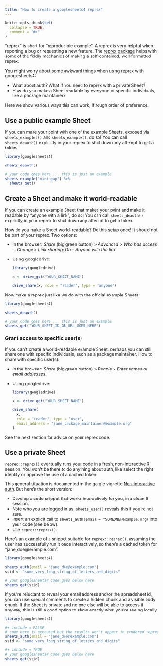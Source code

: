 ```yaml
---
title: "How to create a googlesheets4 reprex"
---
```


```r
knitr::opts_chunk$set(
  collapse = TRUE,
  comment = "#>"
)
```

"reprex" is short for "reproducible example". A reprex is very helpful when reporting a bug or requesting a new feature. The [reprex package](https://reprex.tidyverse.org) helps with some of the fiddly mechanics of making a self-contained, well-formatted reprex.

You might worry about some awkward things when using reprex with googlesheets4:

  * What about auth? What if you need to reprex with a private Sheet?
  * How do you make a Sheet readable by everyone or specific individuals, like
    a package maintainer?

Here we show various ways this can work, if rough order of preference.

## Use a public example Sheet

If you can make your point with one of the example Sheets, exposed via `sheets_examples()` and `sheets_example()`, do so! You can call `sheets_deauth()` explicitly in your reprex to shut down any attempt to get a token.

```r
library(googlesheets4)

sheets_deauth()

# your code goes here ... this is just an example
sheets_example("mini-gap") %>% 
  sheets_get()
```

## Create a Sheet and make it world-readable

If you can create an example Sheet that makes your point and make it readable by "anyone with a link", do so! You can call `sheets_deauth()` explicitly in your reprex to shut down any attempt to get a token.

How do you make a Sheet world-readable? Do this setup once! It should not be part of your reprex. Two options:

  * In the browser: *Share* (big green button) > *Advanced* > *Who has access ... Change* > *Link sharing: On - Anyone with the link*
  * Using googledrive:
  
    ```r
    library(googledrive)
    
    x <- drive_get("YOUR_SHEET_NAME")
    
    drive_share(x, role = "reader", type = "anyone")
    ```

Now make a reprex just like we do with the official example Sheets:  

```r
library(googlesheets4)

sheets_deauth()

# your code goes here ... this is just an example
sheets_get("YOUR_SHEET_ID_OR_URL_GOES_HERE")
```

### Grant access to specific user(s)

If you can't create a world-readable example Sheet, perhaps you can still share one with specific individuals, such as a package maintainer. How to share with specific user(s):

  * In the browser: *Share* (big green button) > *Peaple* > *Enter names or email addresses*.
  * Using googledrive:
  
    ```r
    library(googledrive)
    
    x <- drive_get("YOUR_SHEET_NAME")
    
    drive_share(
      x, 
      role = "reader", type = "user",
      email_address = "jane_package_maintainer@example.org"
    )
    ```

See the next section for advice on your reprex code.

## Use a private Sheet

`reprex::reprex()` eventually runs your code in a fresh, non-interactive R session. You won't be there to do anything about auth, like select the right identity or approve the use of a cached token.

This general situation is documented in the gargle vignette [Non-interactive auth](https://gargle.r-lib.org/articles/non-interactive-auth.html). But here's the short version:

  * Develop a code snippet that works interactively for you, in a clean R
    session.
  * Note who you are logged in as. `sheets_user()` reveals this if you're not
    sure.
  * Insert an explicit call to `sheets_auth(email = "SOMEONE@example.org)`
    into your code (see below).
  * Use `reprex::reprex()`.
  
Here's an example of a snippet suitable for `reprex::reprex()`, assuming the user has successfully run it once interactively, so there's a cached token for "jane_doe@example.com".

```r
library(googlesheets4)

sheets_auth(email = "jane_doe@example.com")
ssid <- "some_very_long_string_of_letters_and_digits"

# your googlesheets4 code goes below here
sheets_get(ssid)
```

If you're reluctant to reveal your email address and/or the spreadsheet id, you can use special comments to create a hidden chunk and a visible body chunk. If the Sheet is private and no one else will be able to access it anyway, this is still a good option to show exactly what you're seeing locally.

```r
library(googlesheets4)

#+ include = FALSE
# code here is executed but the results won't appear in rendered reprex
sheets_auth(email = "jane_doe@example.com")
ssid <- "some_very_long_string_of_letters_and_digits"

#+ include = TRUE
# your googlesheets4 code goes below here
sheets_get(ssid)
```

